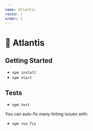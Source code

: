 ```yaml
---
name: Atlantis
route: /
order: 1
---
```


# 🔱 Atlantis

## Getting Started

- `npm install`
- `npm start`

## Tests

- `npm test`

You can auto-fix many linting issues with:

- `npm run fix`
